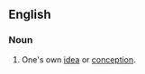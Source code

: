 ==English==

===Noun===
{{infl|en|noun|head=a [[bird]] [[of]] [[one]][['s]] [[own]] [[brain]]}}

# {{idiomatic}} One's own [[idea]] or [[conception]].